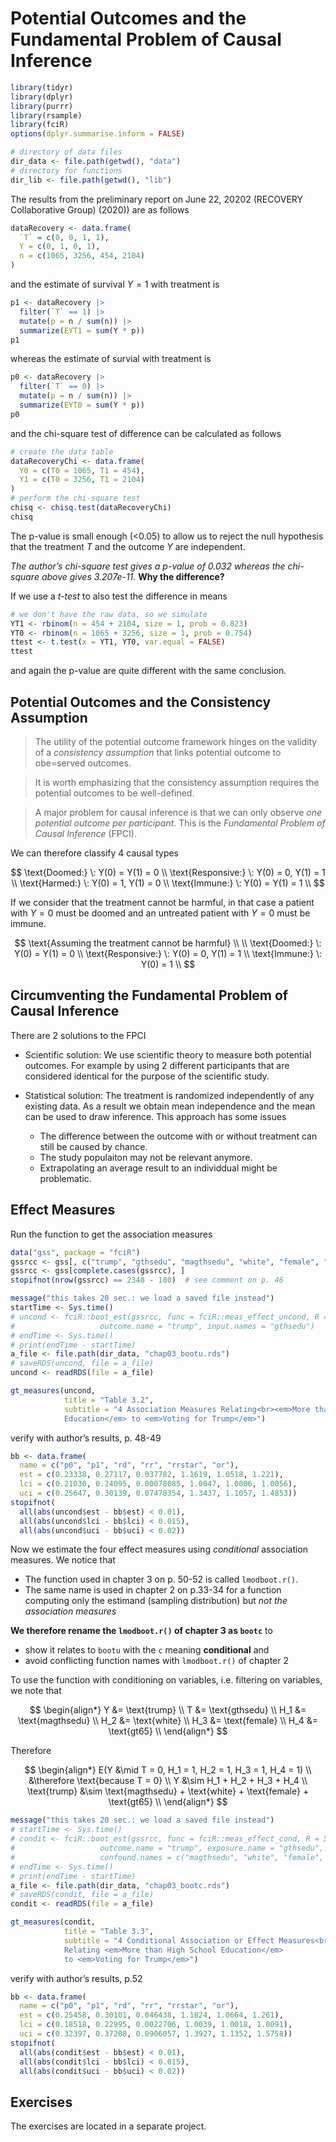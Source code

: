 # Potential Outcomes and the Fundamental Problem of Causal Inference {#outcomes}

```r
library(tidyr)
library(dplyr)
library(purrr)
library(rsample)
library(fciR)
options(dplyr.summarise.inform = FALSE)
```


```r
# directory of data files
dir_data <- file.path(getwd(), "data")
# directory for functions
dir_lib <- file.path(getwd(), "lib")
```

The results from the preliminary report on June 22, 20202 
(RECOVERY Collaborative Group) (2020)) are as follows


```r
dataRecovery <- data.frame(
  `T` = c(0, 0, 1, 1),
  Y = c(0, 1, 0, 1),
  n = c(1065, 3256, 454, 2104)
)
```

and the estimate of survival $Y=1$ with treatment is

```r
p1 <- dataRecovery |>
  filter(`T` == 1) |>
  mutate(p = n / sum(n)) |>
  summarize(EYT1 = sum(Y * p))
p1
```

whereas the estimate of survial with treatment is


```r
p0 <- dataRecovery |>
  filter(`T` == 0) |>
  mutate(p = n / sum(n)) |>
  summarize(EYT0 = sum(Y * p))
p0
```

and the chi-square test of difference can be calculated as follows

```r
# create the data table
dataRecoveryChi <- data.frame(
  Y0 = c(T0 = 1065, T1 = 454),
  Y1 = c(T0 = 3256, T1 = 2104)
)
# perform the chi-square test
chisq <- chisq.test(dataRecoveryChi)
chisq
```
The p-value is small enough (<0.05) to allow us to reject the null hypothesis that
the treatment $T$ and the outcome $Y$ are independent.

*The author's chi-square test gives a p-value of 0.032 whereas the chi-square 
above gives 3.207e-11.* **Why the difference?**

If we use a *t-test* to also test the difference in means

```r
# we don't have the raw data, so we simulate
YT1 <- rbinom(n = 454 + 2104, size = 1, prob = 0.823)
YT0 <- rbinom(n = 1065 + 3256, size = 1, prob = 0.754)
ttest <- t.test(x = YT1, YT0, var.equal = FALSE)
ttest
```

and again the p-value are quite different with the same conclusion.

## Potential Outcomes and the Consistency Assumption


> The utility of the potential outcome framework hinges on the validity of a
*consistency assumption* that links potential outcome to obe=served outcomes.

> It is worth emphasizing that the consistency assumption requires the potential
outcomes to be well-defined.

> A major problem for causal inference is that we can only observe *one potential
outcome per participant*.  This is the *Fundamental Problem of Causal Inference*
(FPCI).

We can therefore classify 4 causal types

$$
\text{Doomed:} \: Y(0) = Y(1) = 0 \\
\text{Responsive:} \: Y(0) = 0,  Y(1) = 1 \\
\text{Harmed:} \: Y(0) = 1,  Y(1) = 0 \\
\text{Immune:} \: Y(0) = Y(1) = 1 \\
$$

If we consider that the treatment cannot be harmful, in that case a patient
with $Y=0$ must be doomed and an untreated patient with $Y=0$ must be immune.


$$
\text{Assuming the treatment cannot be harmful} \\ \\
\text{Doomed:} \: Y(0) = Y(1) = 0 \\
\text{Responsive:} \: Y(0) = 0,  Y(1) = 1 \\
\text{Immune:} \: Y(0) = 1 \\
$$


## Circumventing the Fundamental Problem of Causal Inference

There are 2 solutions to the FPCI

* Scientific solution: We use scientific theory to measure both potential
outcomes. For example by using 2 different participants that are considered
identical for the purpose of the scientific study.

* Statistical solution: The treatment is randomized independently of any 
existing data. As a result we obtain mean independence and the mean can
be used to draw inference. This approach has some issues
  - The difference between the outcome with or without treatment can still
  be caused by chance.
  - The study populaiton may not be relevant anymore.
  - Extrapolating an average result to an individdual might be problematic.



## Effect Measures

Run the function to get the association measures

```r
data("gss", package = "fciR")
gssrcc <- gss[, c("trump", "gthsedu", "magthsedu", "white", "female", "gt65")]
gssrcc <- gss[complete.cases(gssrcc), ]
stopifnot(nrow(gssrcc) == 2348 - 180)  # see comment on p. 46
```


```r
message("this takes 20 sec.: we load a saved file instead")
startTime <- Sys.time()
# uncond <- fciR::boot_est(gssrcc, func = fciR::meas_effect_uncond, R = 500, conf = 0.95,
#                   outcome.name = "trump", input.names = "gthsedu")
# endTime <- Sys.time()
# print(endTime - startTime)
a_file <- file.path(dir_data, "chap03_bootu.rds")
# saveRDS(uncond, file = a_file)
uncond <- readRDS(file = a_file)
```



```r
gt_measures(uncond, 
            title = "Table 3.2", 
            subtitle = "4 Association Measures Relating<br><em>More than High School
            Education</em> to <em>Voting for Trump</em>")
```

verify with author's results, p. 48-49

```r
bb <- data.frame(
  name = c("p0", "p1", "rd", "rr", "rrstar", "or"),
  est = c(0.23338, 0.27117, 0.037782, 1.1619, 1.0518, 1.221),
  lci = c(0.21030, 0.24095, 0.00078085, 1.0047, 1.0006, 1.0056),
  uci = c(0.25647, 0.30139, 0.07478354, 1.3437, 1.1057, 1.4853))
stopifnot(
  all(abs(uncond$est - bb$est) < 0.01),
  all(abs(uncond$lci - bb$lci) < 0.015),
  all(abs(uncond$uci - bb$uci) < 0.02))
```



Now we estimate the four effect measures using *conditional* association
measures. We notice that

* The function used in chapter 3 on p. 50-52 is called `lmodboot.r()`. 
* The same name is used in chapter 2 on p.33-34 for a function computing only 
the estimand  (sampling distribution) but *not the association measures*

**We therefore rename the `lmodboot.r()` of chapter 3 as `bootc`** to

* show it relates to `bootu` with the `c` meaning **conditional** and
* avoid conflicting function names with `lmodboot.r()` of chapter 2



To use the function with conditioning on variables, i.e. filtering on variables,
we note that

$$
\begin{align*}
Y &= \text{trump} \\
T &= \text{gthsedu} \\
H_1 &= \text{magthsedu} \\
H_2 &= \text{white} \\
H_3 &= \text{female} \\
H_4 &= \text{gt65} \\
\end{align*}
$$

Therefore

$$
\begin{align*}
E(Y &\mid T = 0, H_1 = 1, H_2 = 1, H_3 = 1, H_4 = 1) \\
&\therefore \text{because T = 0} \\
Y &\sim H_1 + H_2 + H_3 + H_4 \\
\text{trump} &\sim \text{magthsedu} + \text{white} + \text{female} + \text{gt65} \\
\end{align*}
$$


```r
message("this takes 20 sec.: we load a saved file instead")
# startTime <- Sys.time()
# condit <- fciR::boot_est(gssrcc, func = fciR::meas_effect_cond, R = 500, conf = 0.95,
#                   outcome.name = "trump", exposure.name = "gthsedu",
#                   confound.names = c("magthsedu", "white", "female", "gt65"))
# endTime <- Sys.time()
# print(endTime - startTime)
a_file <- file.path(dir_data, "chap03_bootc.rds")
# saveRDS(condit, file = a_file)
condit <- readRDS(file = a_file)
```



```r
gt_measures(condit, 
            title = "Table 3.3", 
            subtitle = "4 Conditional Association or Effect Measures<br>
            Relating <em>More than High School Education</em> 
            to <em>Voting for Trump</em>")
```



verify with author's results, p.52

```r
bb <- data.frame(
  name = c("p0", "p1", "rd", "rr", "rrstar", "or"),
  est = c(0.25458, 0.30101, 0.046438, 1.1824, 1.0664, 1.261),
  lci = c(0.18518, 0.22995, 0.0022706, 1.0039, 1.0018, 1.0091),
  uci = c(0.32397, 0.37208, 0.0906057, 1.3927, 1.1352, 1.5758))
stopifnot(
  all(abs(condit$est - bb$est) < 0.01),
  all(abs(condit$lci - bb$lci) < 0.015),
  all(abs(condit$uci - bb$uci) < 0.02))
```


## Exercises

The exercises are located in a separate project.
